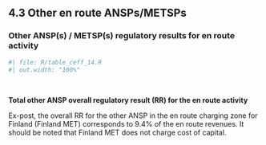 ## 4.3 Other en route ANSPs/METSPs
### Other ANSP(s) / METSP(s) regulatory results for en route activity

```{r}
#| file: R/table_ceff_14.R
#| out.width: "100%"
```
<br>

<p style = "margin-bottom: 0px;">**Total other ANSP overall regulatory result (RR) for the en route activity**</p>
Ex-post, the overall RR for the other ANSP in the en route charging zone for Finland (Finland MET) corresponds to 9.4% of the en route revenues. It should be noted that Finland MET does not charge cost of capital.